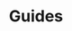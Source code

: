 ---
source-updated-at: 2025-05-16T04:52:11.000Z
translation-updated-at: 2025-06-02T19:55:54.334Z
title: Guides
description: Découvrez comment implémenter des modèles d'interface utilisateur courants et des cas d'utilisation avec Next.js
---